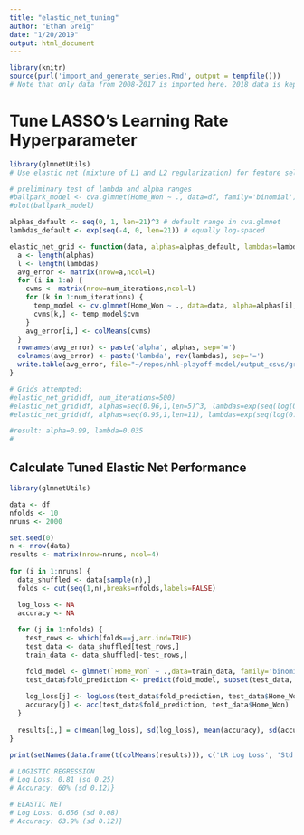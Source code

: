 ```yaml
---
title: "elastic_net_tuning"
author: "Ethan Greig"
date: "1/20/2019"
output: html_document
---
```


```r
library(knitr)
source(purl('import_and_generate_series.Rmd', output = tempfile()))
# Note that only data from 2008-2017 is imported here. 2018 data is kept as a holdout set
```

# Tune LASSO's Learning Rate Hyperparameter
```r
library(glmnetUtils)
# Use elastic net (mixture of L1 and L2 regularization) for feature selection. Use mixing parameter alpha=0.5 and vary the penalty coefficient lambda, while monitoring which features have non-zero coefficients in each iteration.

# preliminary test of lambda and alpha ranges
#ballpark_model <- cva.glmnet(Home_Won ~ ., data=df, family='binomial')
#plot(ballpark_model)

alphas_default <- seq(0, 1, len=21)^3 # default range in cva.glmnet
lambdas_default <- exp(seq(-4, 0, len=21)) # equally log-spaced

elastic_net_grid <- function(data, alphas=alphas_default, lambdas=lambdas_default, num_iterations) {
  a <- length(alphas)
  l <- length(lambdas)
  avg_error <- matrix(nrow=a,ncol=l)
  for (i in 1:a) {
    cvms <- matrix(nrow=num_iterations,ncol=l)
    for (k in 1:num_iterations) {
      temp_model <- cv.glmnet(Home_Won ~ ., data=data, alpha=alphas[i], lambda = lambdas, family='binomial')
      cvms[k,] <- temp_model$cvm
    }
    avg_error[i,] <- colMeans(cvms)
  }
  rownames(avg_error) <- paste('alpha', alphas, sep='=')
  colnames(avg_error) <- paste('lambda', rev(lambdas), sep='=')
  write.table(avg_error, file="~/repos/nhl-playoff-model/output_csvs/grid_search_elastic_net.csv", sep=',', col.names=NA)
}

# Grids attempted:
#elastic_net_grid(df, num_iterations=500)
#elastic_net_grid(df, alphas=seq(0.96,1,len=5)^3, lambdas=exp(seq(log(0.025), log(0.045), len=11)), num_iterations=750)
#elastic_net_grid(df, alphas=seq(0.95,1,len=11), lambdas=exp(seq(log(0.03), log(0.04), len=16)), num_iterations=1000)

#result: alpha=0.99, lambda=0.035
#
```

## Calculate Tuned Elastic Net Performance
```r
library(glmnetUtils)

data <- df
nfolds <- 10
nruns <- 2000

set.seed(0)
n <- nrow(data)
results <- matrix(nrow=nruns, ncol=4)
  
for (i in 1:nruns) {
  data_shuffled <- data[sample(n),]
  folds <- cut(seq(1,n),breaks=nfolds,labels=FALSE)

  log_loss <- NA
  accuracy <- NA
    
  for (j in 1:nfolds) {
    test_rows <- which(folds==j,arr.ind=TRUE)
    test_data <- data_shuffled[test_rows,]
    train_data <- data_shuffled[-test_rows,]

    fold_model <- glmnet(`Home_Won` ~ .,data=train_data, family='binomial', alpha=0.99, lambda=0.035)
    test_data$fold_prediction <- predict(fold_model, subset(test_data, select=-Home_Won), type='response')
  
    log_loss[j] <- logLoss(test_data$fold_prediction, test_data$Home_Won)
    accuracy[j] <- acc(test_data$fold_prediction, test_data$Home_Won)
  }
  
  results[i,] = c(mean(log_loss), sd(log_loss), mean(accuracy), sd(accuracy))
}

print(setNames(data.frame(t(colMeans(results))), c('LR Log Loss', 'Std. Dev.', 'LR Accuracy', 'Std. Dev.')))

# LOGISTIC REGRESSION
# Log Loss: 0.81 (sd 0.25)
# Accuracy: 60% (sd 0.12)}

# ELASTIC NET
# Log Loss: 0.656 (sd 0.08)
# Accuracy: 63.9% (sd 0.12)}
```
